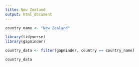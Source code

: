 ```yaml
---
title: New Zealand
output: html_document
---
```


<!-- This file by Charlotte Wickham is licensed under a Creative Commons Attribution 4.0 International License. -->


```r
country_name <- "New Zealand"
```

```r
library(tidyverse)
library(gapminder)
```

```r
country_data <- filter(gapminder, country == country_name)
```

```r
country_data
```
